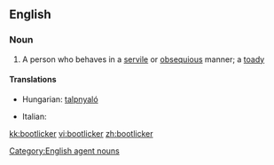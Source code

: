 ==English==

===Noun===
{{en-noun}}

# A person who behaves in a [[servile]] or [[obsequious]] manner; a [[toady]]

====Translations====
{{trans-top|bootlick}}
* Hungarian: [[talpnyaló]]
{{trans-mid}}
* Italian: {{t-|it|ruffiano|m}}
{{trans-bottom}}

[[Category:English agent nouns]]

[[kk:bootlicker]]
[[vi:bootlicker]]
[[zh:bootlicker]]